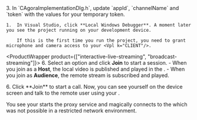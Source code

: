 <PlatformWrapper platform="windows">
    3.  In  `CAgoraImplementationDlg.h`, update `appId`, `channelName` and `token` with the values for your temporary token.

    1.  In Visual Studio, click **Local Windows Debugger**. A moment later you see the project running on your development device.

        If this is the first time you run the project, you need to grant microphone and camera access to your <Vpl k="CLIENT"/>.

  <ProductWrapper product={["interactive-live-streaming", "broadcast-streaming"]}>
    6. Select an option and click **Join** to start a session.
          - When you join as a **Host**, the local video is published and played in the <Vpl k="CLIENT"/>.
          - When you join as **Audience**, the remote stream is subscribed and played.
  </ProductWrapper>

<ProductWrapper notAllowed="interactive-live-streaming">
    6. Click **Join** to start a call. Now, you can see yourself on the device screen and talk to the remote user using your <Vpl k="CLIENT"/>.
</ProductWrapper>

You see your <Vpl k="CLIENT" /> starts the proxy service and magically connects to the <Vg k="AGORA_BACKEND" /> which was not possible in a restricted  network environment. 

</PlatformWrapper>